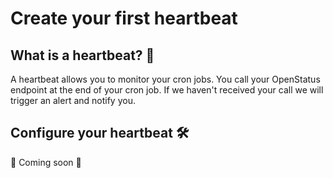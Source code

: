 # Create your first heartbeat

## What is a heartbeat? 💓

A heartbeat allows you to monitor your cron jobs. You call your OpenStatus
endpoint at the end of your cron job. If we haven't received your call we will
trigger an alert and notify you.

## Configure your heartbeat 🛠

🚧 Coming soon 🚧
